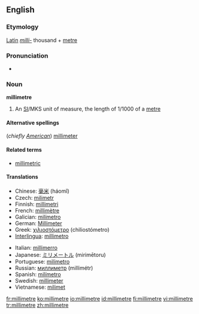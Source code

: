 ==English==
===Etymology===
[[Latin]] ''[[milli-]]'' thousand + [[metre]]

===Pronunciation===
*{{audio|en-us-millimetre.ogg|Audio (US)}}


===Noun===
'''millimetre'''

#An [[SI#Abbreviation|SI]]/MKS unit of measure, the length of 1/1000 of a [[metre]]

====Alternative spellings====
(''chiefly [[w:American English|American]]'') [[millimeter]]

====Related terms====
*[[millimetric]]

====Translations====
{{top}}
*Chinese: [[毫米]] (háomǐ)
*Czech: [[milimetr]] {{m}}
*Finnish: [[millimetri]]
*French: [[millimètre]] {{m}}
*Galician: [[milímetro]] {{m}}
*German: [[Millimeter]] {{m}}
*Greek: [[χιλιοστόμετρο]] (chiliostómetro)
*[[Interlingua]]: [[millimetro]]
{{mid}}
*Italian: [[millimerro]]
*Japanese: [[ミリメートル]] (mirimētoru)
*Portuguese: [[milímetro]] {{m}}
*Russian: [[миллиметр]] (millimétr) {{m}}
*Spanish: [[milímetro]] {{m}}
*Swedish: [[millimeter]] {{c}}
*Vietnamese: [[milimet]]
{{bottom}}

[[fr:millimetre]]
[[ko:millimetre]]
[[io:millimetre]]
[[id:millimetre]]
[[fi:millimetre]]
[[vi:millimetre]]
[[tr:millimetre]]
[[zh:millimetre]]